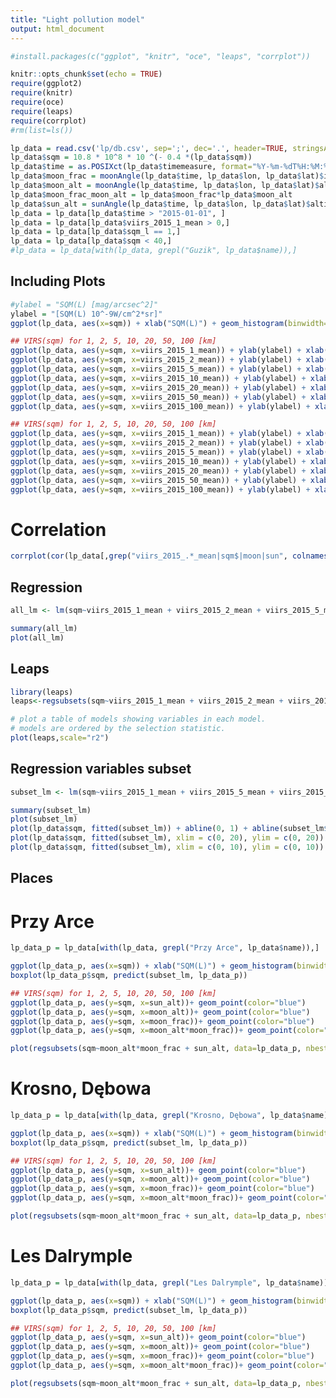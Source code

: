 ```yaml
---
title: "Light pollution model"
output: html_document
---
```


```r

#install.packages(c("ggplot", "knitr", "oce", "leaps", "corrplot"))

knitr::opts_chunk$set(echo = TRUE)
require(ggplot2)
require(knitr)
require(oce)
require(leaps)
require(corrplot)
#rm(list=ls())
```

```r
lp_data = read.csv('lp/db.csv', sep=';', dec='.', header=TRUE, stringsAsFactors = TRUE, encoding = "UTF-8")
lp_data$sqm = 10.8 * 10^8 * 10 ^(- 0.4 *(lp_data$sqm))
lp_data$time = as.POSIXct(lp_data$timemeasure, format="%Y-%m-%dT%H:%M:%S", tz="UTC")
lp_data$moon_frac = moonAngle(lp_data$time, lp_data$lon, lp_data$lat)$illuminatedFraction
lp_data$moon_alt = moonAngle(lp_data$time, lp_data$lon, lp_data$lat)$altitude + 90
lp_data$moon_frac_moon_alt = lp_data$moon_frac*lp_data$moon_alt
lp_data$sun_alt = sunAngle(lp_data$time, lp_data$lon, lp_data$lat)$altitude + 90
lp_data = lp_data[lp_data$time > "2015-01-01", ]
lp_data = lp_data[lp_data$viirs_2015_1_mean > 0,]
lp_data = lp_data[lp_data$sqm_l == 1,]
lp_data = lp_data[lp_data$sqm < 40,]
#lp_data = lp_data[with(lp_data, grepl("Guzik", lp_data$name)),]
```

## Including Plots

```r
#ylabel = "SQM(L) [mag/arcsec^2]"
ylabel = "[SQM(L) 10^-9W/cm^2*sr]"
ggplot(lp_data, aes(x=sqm)) + xlab("SQM(L)") + geom_histogram(binwidth=0.1, col='blue') + labs(title="Histogram")

## VIRS(sqm) for 1, 2, 5, 10, 20, 50, 100 [km]
ggplot(lp_data, aes(y=sqm, x=viirs_2015_1_mean)) + ylab(ylabel) + xlab("VIRS 2015 (1 km) Mean  [10^-9W/cm^2*sr]") + geom_point(color="blue", alpha=0.1)
ggplot(lp_data, aes(y=sqm, x=viirs_2015_2_mean)) + ylab(ylabel) + xlab("VIRS 2015 (2 km) Mean  [10^-9W/cm^2*sr]") + geom_point(color="blue", alpha=0.1)
ggplot(lp_data, aes(y=sqm, x=viirs_2015_5_mean)) + ylab(ylabel) + xlab("VIRS 2015 (5 km) Mean  [10^-9W/cm^2*sr]") + geom_point(color="blue", alpha=0.1)
ggplot(lp_data, aes(y=sqm, x=viirs_2015_10_mean)) + ylab(ylabel) + xlab("VIRS 2015 (10 km) Mean [10^-9W/cm^2*sr]") + geom_point(color="blue", alpha=0.1)
ggplot(lp_data, aes(y=sqm, x=viirs_2015_20_mean)) + ylab(ylabel) + xlab("VIRS 2015 (20 km) Mean [10^-9W/cm^2*sr]") + geom_point(color="blue", alpha=0.1)
ggplot(lp_data, aes(y=sqm, x=viirs_2015_50_mean)) + ylab(ylabel) + xlab("VIRS 2015 (50 km) Mean [10^-9W/cm^2*sr]") + geom_point(color="blue", alpha=0.1)
ggplot(lp_data, aes(y=sqm, x=viirs_2015_100_mean)) + ylab(ylabel) + xlab("VIRS 2015 (100 km) Mean [10^-9W/cm^2*sr]") + geom_point(color="blue", alpha=0.1)

## VIRS(sqm) for 1, 2, 5, 10, 20, 50, 100 [km]
ggplot(lp_data, aes(y=sqm, x=viirs_2015_1_mean)) + ylab(ylabel) + xlab("VIRS 2015 (1 km) Mean  [10^-9W/cm^2*sr]") + geom_point(color="blue", alpha=0.1) + xlim(0,10) + ylim(0,20)
ggplot(lp_data, aes(y=sqm, x=viirs_2015_2_mean)) + ylab(ylabel) + xlab("VIRS 2015 (2 km) Mean  [10^-9W/cm^2*sr]") + geom_point(color="blue", alpha=0.1) + xlim(0,10) + ylim(0,20)
ggplot(lp_data, aes(y=sqm, x=viirs_2015_5_mean)) + ylab(ylabel) + xlab("VIRS 2015 (5 km) Mean  [10^-9W/cm^2*sr]") + geom_point(color="blue", alpha=0.1) + xlim(0,10) +  ylim(0,20)
ggplot(lp_data, aes(y=sqm, x=viirs_2015_10_mean)) + ylab(ylabel) + xlab("VIRS 2015 (10 km) Mean [10^-9W/cm^2*sr]") + geom_point(color="blue", alpha=0.1) + xlim(0,10) +  ylim(0,20)
ggplot(lp_data, aes(y=sqm, x=viirs_2015_20_mean)) + ylab(ylabel) + xlab("VIRS 2015 (20 km) Mean [10^-9W/cm^2*sr]") + geom_point(color="blue", alpha=0.1) + xlim(0,10) +  ylim(0,20)
ggplot(lp_data, aes(y=sqm, x=viirs_2015_50_mean)) + ylab(ylabel) + xlab("VIRS 2015 (50 km) Mean [10^-9W/cm^2*sr]") + geom_point(color="blue", alpha=0.1) + xlim(0,10) +  ylim(0,20)
ggplot(lp_data, aes(y=sqm, x=viirs_2015_100_mean)) + ylab(ylabel) + xlab("VIRS 2015 (100 km) Mean [10^-9W/cm^2*sr]") + geom_point(color="blue", alpha=0.1) + xlim(0,10) +  ylim(0,20)

```

# Correlation

```r

corrplot(cor(lp_data[,grep("viirs_2015_.*_mean|sqm$|moon|sun", colnames(lp_data))]), method="number")

```


## Regression
```r
all_lm <- lm(sqm~viirs_2015_1_mean + viirs_2015_2_mean + viirs_2015_5_mean + viirs_2015_10_mean + viirs_2015_20_mean + viirs_2015_50_mean + viirs_2015_100_mean + moon_frac + moon_alt + moon_frac_moon_alt + sun_alt, data=lp_data)

summary(all_lm)
plot(all_lm)
```

## Leaps

```r
library(leaps)
leaps<-regsubsets(sqm~viirs_2015_1_mean + viirs_2015_2_mean + viirs_2015_5_mean + viirs_2015_10_mean + viirs_2015_20_mean + viirs_2015_50_mean + viirs_2015_100_mean + moon_alt*moon_frac + sun_alt, data=lp_data, nbest=1,  nvmax=11)

# plot a table of models showing variables in each model.
# models are ordered by the selection statistic.
plot(leaps,scale="r2")
```

## Regression variables subset
```r
subset_lm <- lm(sqm~viirs_2015_1_mean + viirs_2015_5_mean + viirs_2015_20_mean + viirs_2015_100_mean, data=lp_data)

summary(subset_lm)
plot(subset_lm)
plot(lp_data$sqm, fitted(subset_lm)) + abline(0, 1) + abline(subset_lm$coefficients[1], 0)
plot(lp_data$sqm, fitted(subset_lm), xlim = c(0, 20), ylim = c(0, 20)) + abline(0, 1) + abline(subset_lm$coefficients[1], 0)
plot(lp_data$sqm, fitted(subset_lm), xlim = c(0, 10), ylim = c(0, 10)) + abline(0, 1) + abline(subset_lm$coefficients[1], 0)
```

## Places


# Przy Arce

```r

lp_data_p = lp_data[with(lp_data, grepl("Przy Arce", lp_data$name)),]

ggplot(lp_data_p, aes(x=sqm)) + xlab("SQM(L)") + geom_histogram(binwidth=0.1, col='blue') + labs(title="Histogram")
boxplot(lp_data_p$sqm, predict(subset_lm, lp_data_p))

## VIRS(sqm) for 1, 2, 5, 10, 20, 50, 100 [km]
ggplot(lp_data_p, aes(y=sqm, x=sun_alt))+ geom_point(color="blue")
ggplot(lp_data_p, aes(y=sqm, x=moon_alt))+ geom_point(color="blue")
ggplot(lp_data_p, aes(y=sqm, x=moon_frac))+ geom_point(color="blue")
ggplot(lp_data_p, aes(y=sqm, x=moon_alt*moon_frac))+ geom_point(color="blue")

plot(regsubsets(sqm~moon_alt*moon_frac + sun_alt, data=lp_data_p, nbest=2,  nvmax=11),scale="r2")

```

# Krosno, Dębowa

```r

lp_data_p = lp_data[with(lp_data, grepl("Krosno, Dębowa", lp_data$name)),]

ggplot(lp_data_p, aes(x=sqm)) + xlab("SQM(L)") + geom_histogram(binwidth=0.1, col='blue') + labs(title="Histogram")
boxplot(lp_data_p$sqm, predict(subset_lm, lp_data_p))

## VIRS(sqm) for 1, 2, 5, 10, 20, 50, 100 [km]
ggplot(lp_data_p, aes(y=sqm, x=sun_alt))+ geom_point(color="blue")
ggplot(lp_data_p, aes(y=sqm, x=moon_alt))+ geom_point(color="blue")
ggplot(lp_data_p, aes(y=sqm, x=moon_frac))+ geom_point(color="blue")
ggplot(lp_data_p, aes(y=sqm, x=moon_alt*moon_frac))+ geom_point(color="blue")

plot(regsubsets(sqm~moon_alt*moon_frac + sun_alt, data=lp_data_p, nbest=2,  nvmax=11),scale="r2")

```

# Les Dalrymple

```r

lp_data_p = lp_data[with(lp_data, grepl("Les Dalrymple", lp_data$name)),]

ggplot(lp_data_p, aes(x=sqm)) + xlab("SQM(L)") + geom_histogram(binwidth=0.1, col='blue') + labs(title="Histogram")
boxplot(lp_data_p$sqm, predict(subset_lm, lp_data_p))

## VIRS(sqm) for 1, 2, 5, 10, 20, 50, 100 [km]
ggplot(lp_data_p, aes(y=sqm, x=sun_alt))+ geom_point(color="blue")
ggplot(lp_data_p, aes(y=sqm, x=moon_alt))+ geom_point(color="blue")
ggplot(lp_data_p, aes(y=sqm, x=moon_frac))+ geom_point(color="blue")
ggplot(lp_data_p, aes(y=sqm, x=moon_alt*moon_frac))+ geom_point(color="blue")

plot(regsubsets(sqm~moon_alt*moon_frac + sun_alt, data=lp_data_p, nbest=2,  nvmax=11),scale="r2")

```
